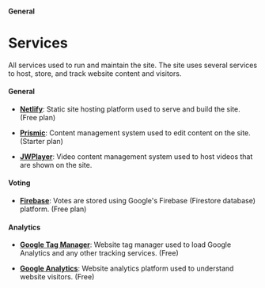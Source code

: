 
<Meta title="Documentation/General/Services" />

#### General

# Services

All services used to run and maintain the site. The site uses several services
to host, store, and track website content and visitors.

#### General

- [**Netlify**](https://netlify.com): Static site hosting platform used to serve
  and build the site. (Free plan)

- [**Prismic**](https://prismic.io): Content management system used to edit
  content on the site. (Starter plan)

- [**JWPlayer**](https://www.jwplayer.com/): Video content management system
  used to host videos that are shown on the site.

#### Voting

- [**Firebase**](https://firebase.google.com/): Votes are stored using Google's
  Firebase (Firestore database) platform. (Free plan)

#### Analytics

- [**Google Tag Manager**](https://marketingplatform.google.com/about/tag-manager/):
  Website tag manager used to load Google Analytics and any other tracking
  services. (Free)

- [**Google Analytics**](https://marketingplatform.google.com/about/analytics/):
  Website analytics platform used to understand website visitors. (Free)

